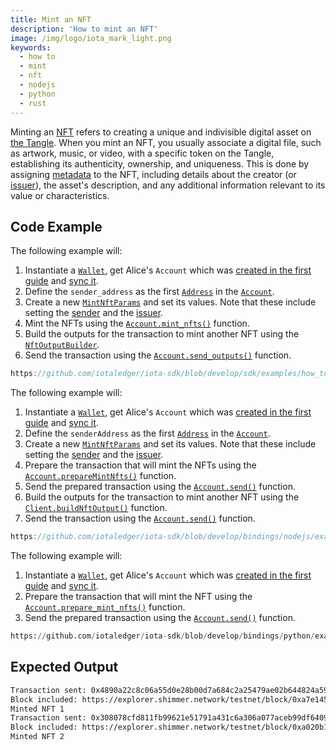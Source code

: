 ```yaml
---
title: Mint an NFT
description: 'How to mint an NFT'
image: /img/logo/iota_mark_light.png
keywords:
  - how to
  - mint
  - nft
  - nodejs
  - python
  - rust
---
```



Minting an [NFT](https://wiki.iota.org/shimmer/develop/explanations/what-is-stardust/tokenization/#non-fungible-tokens-nfts)
refers to creating a unique and indivisible digital asset on [the Tangle](https://wiki.iota.org/shimmer/learn/tangle/).
When you mint an NFT, you usually associate a digital file, such as artwork, music, or video, with a specific token on
the Tangle, establishing its authenticity, ownership, and uniqueness. This is done by assigning
[metadata](https://wiki.iota.org/shimmer/develop/explanations/what-is-stardust/output-features/#metadata)
to the NFT, including details about the creator
(or [issuer](https://wiki.iota.org/shimmer/develop/explanations/what-is-stardust/output-features/#issuer)), the asset's
description, and any additional information relevant to its value or characteristics.

## Code Example

<Tabs groupId="language" queryString>
<TabItem value="rust" label="Rust">

The following example will:

1. Instantiate a [`Wallet`](https://docs.rs/iota-sdk/latest/iota_sdk/wallet/core/struct.Wallet.html), get Alice's `Account` which was
   [created in the first guide](../accounts-and-addresses/create-account.mdx) and [sync it](../accounts-and-addresses/check-balance.mdx).
2. Define the `sender_address` as the first [`Address`](https://docs.rs/iota-sdk/latest/iota_sdk/types/block/address/enum.Address.html)
   in the [`Account`](https://docs.rs/iota-sdk/latest/iota_sdk/wallet/account/struct.Account.html).
3. Create a new [`MintNftParams`](https://docs.rs/iota-sdk/latest/iota_sdk/wallet/struct.MintNftParams.html) and set its
   values. Note that these include setting the [sender](https://wiki.iota.org/shimmer/develop/explanations/what-is-stardust/output-features/#sender)
   and the [issuer](https://wiki.iota.org/shimmer/develop/explanations/what-is-stardust/output-features/#issuer).
4. Mint the NFTs using the [`Account.mint_nfts()`](https://docs.rs/iota-sdk/latest/iota_sdk/wallet/account/struct.Account.html#method.mint_nfts)
   function.
5. Build the outputs for the transaction to mint another NFT using the [`NftOutputBuilder`](https://docs.rs/iota-sdk/latest/iota_sdk/types/block/output/nft/struct.NftOutputBuilder.html).
6. Send the transaction using the [`Account.send_outputs()`](https://docs.rs/iota-sdk/latest/iota_sdk/wallet/account/struct.Account.html#method.send_outputs)
   function.

```rust reference
https://github.com/iotaledger/iota-sdk/blob/develop/sdk/examples/how_tos/nfts/mint_nft.rs
```

</TabItem>
<TabItem value="typescript-node" label="Typescript (Node.js)">

The following example will:

1. Instantiate a [`Wallet`](https://docs.rs/iota-sdk/latest/iota_sdk/wallet/core/struct.Wallet.html), get Alice's `Account` which was
   [created in the first guide](../accounts-and-addresses/create-account.mdx) and [sync it](../accounts-and-addresses/check-balance.mdx).
2. Define the `senderAddress` as the first [`Address`](../../references/nodejs/classes/Address/)
   in the [`Account`](../../references/nodejs/classes/Account/).
3. Create a new [`MintNftParams`](../../references/nodejs/interfaces/MintNftParams/) and set its
   values. Note that these include setting the [sender](https://wiki.iota.org/shimmer/develop/explanations/what-is-stardust/output-features/#sender)
   and the [issuer](https://wiki.iota.org/shimmer/develop/explanations/what-is-stardust/output-features/#issuer).
4. Prepare the transaction that will mint the NFTs using the [`Account.prepareMintNfts()`](../../references/nodejs/classes/Account/#preparemintnfts)
   function.
5. Send the prepared transaction using the [`Account.send()`](../../references/nodejs/classes/Account/#send)
   function.
6. Build the outputs for the transaction to mint another NFT using the [`Client.buildNftOutput()`](../../references/nodejs/classes/Client/#buildnftoutput) function.
7. Send the transaction using the [`Account.send()`](../../references/nodejs/classes/Account/#send)
   function.

```typescript reference
https://github.com/iotaledger/iota-sdk/blob/develop/bindings/nodejs/examples/how_tos/nfts/mint_nft.ts
```

</TabItem>
<TabItem value="python" label="Python">

The following example will:

1. Instantiate a [`Wallet`](https://docs.rs/iota-sdk/latest/iota_sdk/wallet/core/struct.Wallet.html), get Alice's `Account` which was
   [created in the first guide](../accounts-and-addresses/create-account.mdx) and [sync it](../accounts-and-addresses/check-balance.mdx).
2. Prepare the transaction that will mint the NFT using the [`Account.prepare_mint_nfts()`](../../references/python/iota_sdk/wallet/account/#prepare_mint_nfts)
   function.
3. Send the prepared transaction using the [`Account.send()`](../../references/python/iota_sdk/wallet/account/#send)
   function.

```python reference
https://github.com/iotaledger/iota-sdk/blob/develop/bindings/python/examples/how_tos/nfts/mint_nft.py
```

</TabItem>
</Tabs>

## Expected Output

```bash
Transaction sent: 0x4890a22c8c06a55d0e28b00d7a684c2a25479ae02b644824a5930ff059418280
Block included: https://explorer.shimmer.network/testnet/block/0xa7e1459879b7a4114b505ad2c5c67bf62b98b13a5ba530018c928530af873c3b
Minted NFT 1
Transaction sent: 0x308078cfd811fb99621e51791a431c6a306a077aceb99df6409188c61a27f372
Block included: https://explorer.shimmer.network/testnet/block/0xa020b148abdeeb94256e4f78dd4e3d623420fd233e0bbf7c20f64fd53d4f4b8d
Minted NFT 2
```

